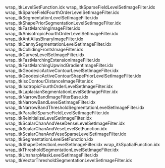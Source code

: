 wrap_itkLevelSetFunction.idx
wrap_itkSparseFieldLevelSetImageFilter.idx
wrap_itkSparseFieldFourthOrderLevelSetImageFilter.idx
wrap_itkSegmentationLevelSetImageFilter.idx
wrap_itkShapePriorSegmentationLevelSetImageFilter.idx
wrap_itkFastMarchingImageFilter.idx
wrap_itkAnisotropicFourthOrderLevelSetImageFilter.idx
wrap_itkAntiAliasBinaryImageFilter.idx
wrap_itkCannySegmentationLevelSetImageFilter.idx
wrap_itkCollidingFrontsImageFilter.idx
wrap_itkCurvesLevelSetImageFilter.idx
wrap_itkFastMarchingExtensionImageFilter.idx
wrap_itkFastMarchingUpwindGradientImageFilter.idx
wrap_itkGeodesicActiveContourLevelSetImageFilter.idx
wrap_itkGeodesicActiveContourShapePriorLevelSetImageFilter.idx
wrap_itkIsoContourDistanceImageFilter.idx
wrap_itkIsotropicFourthOrderLevelSetImageFilter.idx
wrap_itkLaplacianSegmentationLevelSetImageFilter.idx
wrap_itkNarrowBandImageFilterBase.idx
wrap_itkNarrowBandLevelSetImageFilter.idx
wrap_itkNarrowBandThresholdSegmentationLevelSetImageFilter.idx
wrap_itkParallelSparseFieldLevelSetImageFilter.idx
wrap_itkReinitializeLevelSetImageFilter.idx
wrap_itkScalarChanAndVeseDenseLevelSetImageFilter.idx
wrap_itkScalarChanAndVeseLevelSetFunction.idx
wrap_itkScalarChanAndVeseSparseLevelSetImageFilter.idx
wrap_itkSegmentationLevelSetFunction.idx
wrap_itkShapeDetectionLevelSetImageFilter.idx
wrap_itkSpatialFunction.idx
wrap_itkThresholdSegmentationLevelSetImageFilter.idx
wrap_itkUnsharpMaskLevelSetImageFilter.idx
wrap_itkVectorThresholdSegmentationLevelSetImageFilter.idx

